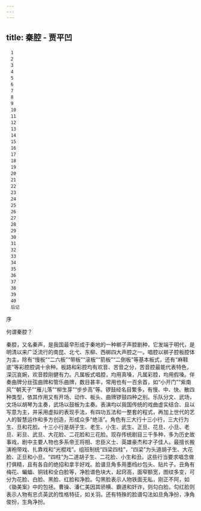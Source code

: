 ```yaml
---
---
---
```

title: 秦腔 - 贾平凹
---


```
　1
　2
　3
　4
　5
　6
　7
　8
　9
　10
　11
　12
　13
　14
　15
　16
　17
　18
　19
　20
　21
　22
　23
　24
　25
　26
　27
　28
　29
　30
　31
　32
　33
　34
　35
　36
　37
　38
　39
　40
　后记
```



序


何谓秦腔？

秦腔，又名秦声，是我国最早形成于秦地的一种梆子声腔剧种，它发端于明代，是明清以来广泛流行的南昆、北弋、东柳、西梆四大声腔之一。唱腔以梆子腔板腔体为主，除有“慢板”“二六板”“带板”“滚板”“箭板”“二倒板”等基本板式，还有“麻鞋底”等彩腔腔调十余种。板路和彩腔均有欢音、苦音之分，苦音腔最能代表特色，深沉哀婉，欢音腔刚健有力。凡属板式唱腔，均用真嗓，凡属彩腔，均用假嗓。伴奏曲牌分丝弦曲牌和管乐曲牌，数目甚丰，常用也有一百余首，如“小开门”“紫南风”“朝天子”“雁儿落”“柳生芽”“步步高”等。锣鼓经名目繁多，有慢、中、快、散四种类型，依其作用又有开场、动作、板头、曲牌锣鼓四种之别。乐队分文、武场，文场以胡琴为主奏，武场以鼓板为主奏。表演均以我国传统的戏曲虚实结合、且以写意为主，并采用虚拟的表现手法，有四功五法和一整套的程式，再加上世代的艺人的智慧运作和多方创造，形成众多“绝活”。角色有三大行十三小行，三大行为生、旦和花脸。十三小行是胡子生、老生、小生、武生、正旦、花旦、小旦、老旦、彩旦、武旦、大花脸、二花脸和三花脸。现存传统剧目三千多种，多为历史故事戏，剧中主要人物也多系帝王将相、忠臣义士、英雄豪杰和才子佳人。最擅长搬演袍带戏、扎靠戏和“光棍戏”。组班制统“四梁四柱”，“四梁”为头道胡子生、大花脸、正旦和小旦。“四柱”为二道胡子生、二花脸、小生和丑。这些行当要求唱念做打俱精，且有各自的绝招和拿手好戏。脸谱旦角多用墨绉纱包头、贴片子。丑角有梅花、蝙蝠、铜钱和全白脸等，净脸谱色块大，起窍高，面窄额宽，图纹多变，可分为花脸、白脸、黑脸、红脸和净脸。勾黑脸表示人物铁面无私，刚正不阿，如《锄美案》中的包拯。曹操、潘仁美因其骄横、霸道和奸诈，则勾白脸。勾红脸则表示人物有忠贞英武的性格特征，如关羽。还有特殊的脸谱勾法如旦角净扮，净角俊扮，生角净扮。